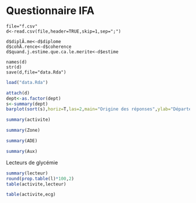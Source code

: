 Questionnaire IFA
========================================================

```{}
file="f.csv"
d<-read.csv(file,header=TRUE,skip=1,sep=";")

d$diplÃ.me<-d$diplome
d$cohÃ.rence<-d$coherence
d$quand.j.estime.que.ca.le.merite<-d$estime

names(d)
str(d)
save(d,file="data.Rda")
```
```r
load("data.Rda")

attach(d)
dept<-as.factor(dept)
s<-summary(dept)
barplot(sort(s),horiz=T,las=2,main="Origine des réponses",ylab="Départements")

summary(activite)

summary(Zone)

summary(ADE)

summary(Aux)

```
Lecteurs de glycémie
```r
summary(lecteur)
round(prop.table(l)*100,2)
table(activite,lecteur)

table(activite,ecg)
```


